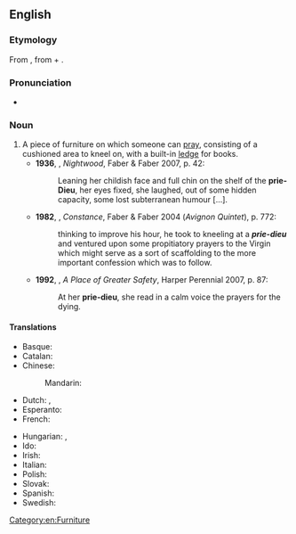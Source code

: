 {{also|priedieu|prie-Dieu}}
==English==
{{wikipedia}}

===Etymology===
From {{etyl|fr|en}} {{m|fr|prie-Dieu}}, from {{m|fr|prie||pray}} + {{m|fr|Dieu||God}}.

===Pronunciation===
* {{a|UK}} {{IPA|/pɹiːˈdjəː/|lang=en}}

===Noun===
{{en-noun|s|prie-dieux}}

# A piece of furniture on which someone can [[pray]], consisting of a cushioned area to kneel on, with a built-in [[ledge]] for books.
#* '''1936''', {{w|Djuna Barnes}}, ''Nightwood'', Faber & Faber 2007, p. 42:
#*: Leaning her childish face and full chin on the shelf of the '''prie-Dieu''', her eyes fixed, she laughed, out of some hidden capacity, some lost subterranean humour [...].
#* '''1982''', {{w|Lawrence Durrell}}, ''Constance'', Faber & Faber 2004 (''Avignon Quintet''), p. 772:
#*: thinking to improve his hour, he took to kneeling at a '''''prie-dieu''''' and ventured upon some propitiatory prayers to the Virgin which might serve as a sort of scaffolding to the more important confession which was to follow.
#* '''1992''', {{w|Hilary Mantel}}, ''A Place of Greater Safety'', Harper Perennial 2007, p. 87:
#*: At her '''prie-dieu''', she read in a calm voice the prayers for the dying.

====Translations====
{{trans-top|a piece of furniture on which someone can pray}}
* Basque: {{t|eu|belaunaulki}}
* Catalan: {{t|ca|reclinatori|m}}
* Chinese:
*: Mandarin: {{t|cmn|小跪凳|tr=xiǎoguìdèng}}
* Dutch: {{t+|nl|kerkstoel|m}}, {{t+|nl|bidstoel|m}}
* Esperanto: {{t|eo|preĝbenko}}
* French: {{t+|fr|prie-Dieu|m}}
{{trans-mid}}
* Hungarian: {{t+|hu|imazsámoly}}, {{t|hu|térdeplő}}
* Ido: {{t|io|prego-stulo}}
* Irish: {{t|ga|stól urnaí|m}}
* Italian: {{t|it|inginocchiatoio|m}}
* Polish: {{t|pl|klęcznik|m}}
* Slovak: {{t|sk|kľačadlo|n}}
* Spanish: {{t+|es|reclinatorio|m}}
* Swedish: {{t|sv|bönpall|c}}
{{trans-bottom}}

[[Category:en:Furniture]]